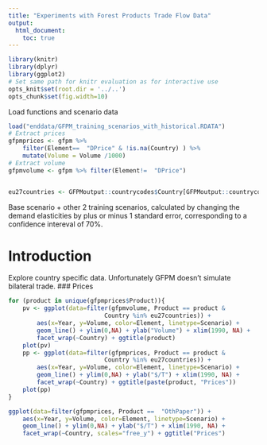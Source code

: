 ```yaml
---
title: "Experiments with Forest Products Trade Flow Data"
output:
  html_document:
    toc: true
---
```


```r
library(knitr)
library(dplyr)
library(ggplot2)
# Set same path for knitr evaluation as for interactive use
opts_knit$set(root.dir = '../..')
opts_chunk$set(fig.width=10)
```

Load functions and scenario data
```r
load("enddata/GFPM_training_scenarios_with_historical.RDATA")
# Extract prices
gfpmprices <- gfpm %>% 
    filter(Element==  "DPrice" & !is.na(Country) ) %>%
    mutate(Volume = Volume /1000)
# Extract volume
gfpmvolume <- gfpm %>% filter(Element!=  "DPrice")


eu27countries <- GFPMoutput::countrycodes$Country[GFPMoutput::countrycodes$EU27]
```
Base scenario + other 2 training scenarios, calculated by changing the demand
elasticities by plus or minus 1 standard error, corresponding to a 
confidence intereval of 70%.

Introduction
============
Explore country specific data.
Unfortunately GFPM doesn't simulate bilateral trade.
### Prices


```r
for (product in unique(gfpmprices$Product)){
    pv <- ggplot(data=filter(gfpmvolume, Product == product & 
                           Country %in% eu27countries)) +
        aes(x=Year, y=Volume, color=Element, linetype=Scenario) +
        geom_line() + ylim(0,NA) + ylab("Volume") + xlim(1990, NA) +
        facet_wrap(~Country) + ggtitle(product)
    plot(pv)    
    pp <- ggplot(data=filter(gfpmprices, Product == product & 
                           Country %in% eu27countries)) +
        aes(x=Year, y=Volume, color=Element, linetype=Scenario) +
        geom_line() + ylim(0,NA) + ylab("$/T") + xlim(1990, NA) +
        facet_wrap(~Country) + ggtitle(paste(product, "Prices"))
    plot(pp)
}
```



```r
ggplot(data=filter(gfpmprices, Product ==  "OthPaper")) +
    aes(x=Year, y=Volume, color=Element, linetype=Scenario) +
    geom_line() + ylim(0,NA) + ylab("$/T") + xlim(1990, NA) +
    facet_wrap(~Country, scales="free_y") + ggtitle("Prices")
```
